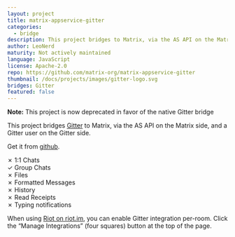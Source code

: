 ```yaml
---
layout: project
title: matrix-appservice-gitter
categories:
  - bridge
description: This project bridges to Matrix, via the AS API on the Matrix side, and a Gitter user on the Gitter side.
author: LeoNerd
maturity: Not actively maintained
language: JavaScript
license: Apache-2.0
repo: https://github.com/matrix-org/matrix-appservice-gitter
thumbnail: /docs/projects/images/gitter-logo.svg
bridges: Gitter
featured: false
---
```


**Note:** This project is now deprecated in favor of the native Gitter bridge

This project bridges [Gitter](https://gitter.im) to Matrix, via the AS API on the Matrix side, and a Gitter user on the Gitter side.

Get it from [github](https://github.com/matrix-org/matrix-appservice-gitter).

✗ 1:1 Chats  
✓ Group Chats  
✗ Files  
✗ Formatted Messages  
✗ History  
✗ Read Receipts  
✗ Typing notifications

When using [Riot on riot.im](https://riot.im/app/), you can enable Gitter integration per-room. Click the “Manage Integrations” (four squares) button at the top of the page.
